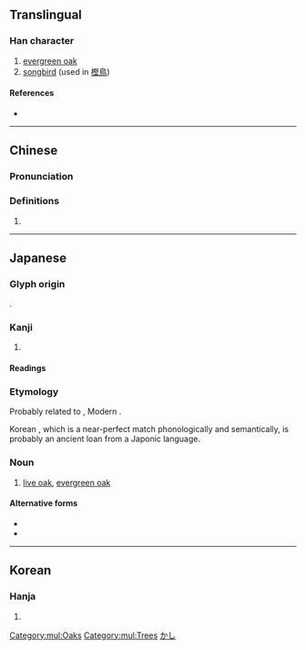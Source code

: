 {{character info}}
==Translingual==

===Han character===
{{Han char|rn=75|rad=木|as=11|sn=15|four=|canj=DSEG|ids=⿰木堅}}

# [[evergreen oak]]
# [[songbird]] (used in [[樫鳥]])

====References====
* {{Han ref|kx=0551.181|dkj=15485|dj=0939.190|hdz=21276.050|uh=6A2B|ud=27179}}

[[Category:mul:Oaks]]
[[Category:mul:Trees]]

----

==Chinese==
{{zh-forms|s=㭴}}

===Pronunciation===
{{zh-pron
|m=jiān
|c=gin1
|mc=
|oc=
|ma=
|cat=n
}}

===Definitions===
{{zh-hanzi}}

# {{rfdef|zh}}

----

==Japanese==

===Glyph origin===
{{ja-etym-kokuji}}.

===Kanji===
{{ja-kanji|grade=|rs=木11}}

# {{rfdef|ja|sort=木11}}

====Readings====
{{ja-readings
|on=
|kun=かし-
}}

===Etymology===
{{ja-kanjitab|かし|yomi=k}}

Probably related to {{cog|ojp|かたし|tr=katashi}}, Modern {{cog|ja|堅い|tr=katai|t=firm; resolute}}.

Korean {{ko-l|가시나무}}, which is a near-perfect match phonologically and semantically, is probably an ancient loan from a Japonic language.

===Noun===
{{ja-noun|かし|カシ}}

# [[live oak]], [[evergreen oak]]

====Alternative forms====
* {{l/ja|橿}}
* {{l/ja|櫧}}

[[Category:ja:Oaks|かし]]

----

==Korean==

===Hanja===
{{ko-hanja|hangeul=[[견]]|eumhun=|rv=gyeon|mr=kyŏn|y=kyen}}

# {{rfdef|ko|sort=木11}}